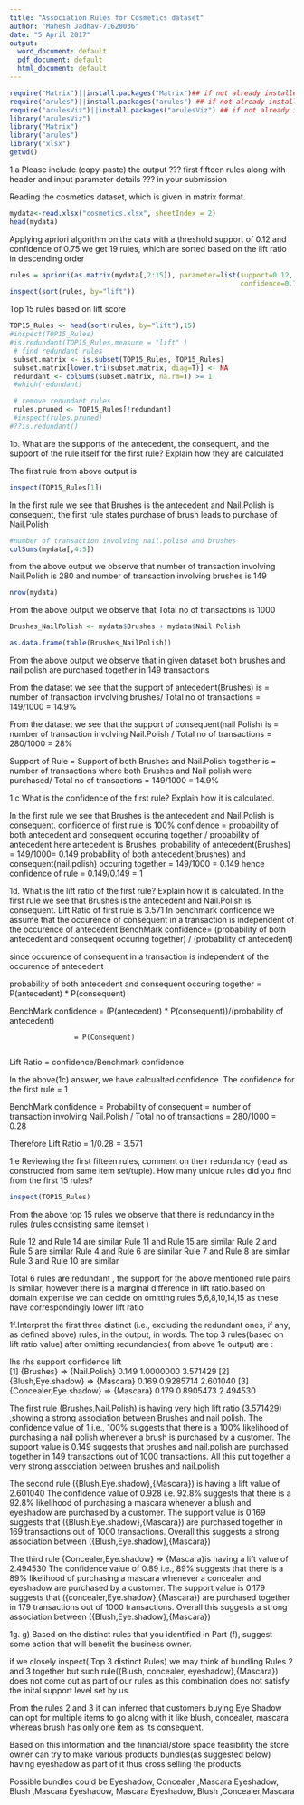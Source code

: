 ---
title: "Association Rules for Cosmetics dataset"
author: "Mahesh Jadhav-71620036"
date: "5 April 2017"
output:
  word_document: default
  pdf_document: default
  html_document: default
---

```{r Packages/libraries, message=FALSE, warning=FALSE}
require("Matrix")||install.packages("Matrix")## if not already installed
require("arules")||install.packages("arules") ## if not already installed
require("arulesViz")||install.packages("arulesViz") ## if not already installed; necessary for visualization purpose
library("arulesViz")
library("Matrix")
library("arules")
library("xlsx")
getwd()
```
1.a Please include (copy-paste) the output ??? first fifteen rules along with header and input parameter details ??? in your submission

Reading the cosmetics dataset, which is given in matrix format. 

```{r mydata}
mydata<-read.xlsx("cosmetics.xlsx", sheetIndex = 2)
head(mydata)

```

Applying apriori algorithm on the data with a threshold support of 0.12 and confidence of 0.75 we get 19 rules, which are sorted based on the lift ratio in descending order
```{r rules}
rules = apriori(as.matrix(mydata[,2:15]), parameter=list(support=0.12, 
                                                         confidence=0.75,minlen=2)) ## the first column in mydata has transaction id
inspect(sort(rules, by="lift"))


```
Top 15 rules based on lift score
```{r Top 15 rules}
TOP15_Rules <- head(sort(rules, by="lift"),15)
#inspect(TOP15_Rules)
#is.redundant(TOP15_Rules,measure = "lift" )
 # find redundant rules
 subset.matrix <- is.subset(TOP15_Rules, TOP15_Rules)
 subset.matrix[lower.tri(subset.matrix, diag=T)] <- NA
 redundant <- colSums(subset.matrix, na.rm=T) >= 1
 #which(redundant)

 # remove redundant rules
 rules.pruned <- TOP15_Rules[!redundant]
 #inspect(rules.pruned)
#??is.redundant()
```
1b. What are the supports of the antecedent, the consequent, and the support of the rule itself for the first rule? Explain how they are calculated

The first rule from above output is
```{r first rule}
inspect(TOP15_Rules[1])
```
In the first rule we see that Brushes is the antecedent and Nail.Polish is consequent, the first rule states purchase of brush leads to  purchase of Nail.Polish
```{r count}
#number of transaction involving nail.polish and brushes
colSums(mydata[,4:5])

```
from the above output we observe that number of transaction involving Nail.Polish is 280 and
number of transaction involving brushes is 149
```{r transaction count}
nrow(mydata)

```
From the above output we observe that Total no of transactions is 1000
```{r}
Brushes_NailPolish <- mydata$Brushes + mydata$Nail.Polish

as.data.frame(table(Brushes_NailPolish))

```
From the above output we observe that in given dataset both brushes and nail polish are purchased together in 149 transactions

From the dataset we see that the support of antecedent(Brushes) is 
            = number of transaction involving brushes/ Total no of transactions
            = 149/1000 = 14.9%
            
From the dataset we see that the support of consequent(nail Polish) is
            = number of transaction involving Nail.Polish / Total no of transactions
            = 280/1000 = 28%
            
Support of Rule = Support of both Brushes and Nail.Polish together is 
            = number of transactions where both Brushes and Nail polish were purchased/ Total no of transactions
            = 149/1000 = 14.9%
            
            
1.c What is the confidence of the first rule? Explain how it is calculated.

In the first rule we see that Brushes is the antecedent and Nail.Polish is consequent.
confidence of first rule is 100%
confidence =  probability of both antecedent and consequent occuring together / probability of antecedent
here antecedent is Brushes, probability of antecedent(Brushes) = 149/1000= 0.149
probability of both antecedent(brushes) and consequent(nail.polish) occuring together = 149/1000 = 0.149
hence confidence of rule =  0.149/0.149 = 1

1d. What is the lift ratio of the first rule? Explain how it is calculated.
In the first rule we see that Brushes is the antecedent and Nail.Polish is consequent.
Lift Ratio of first rule is 3.571
In benchmark confidence we assume that the occurence of consequent in a transaction is independent of the occurence of antecedent
BenchMark confidence= (probability of both antecedent and consequent occuring together) / (probability of antecedent)

since occurence of consequent in a transaction is independent of the occurence of antecedent

probability of both antecedent and consequent occuring together = P(antecedent) * P(consequent)

BenchMark confidence = (P(antecedent) * P(consequent))/(probability of antecedent)
                    
                    = P(Consequent)
                    
Lift Ratio = confidence/Benchmark confidence

In the above(1c) answer, we have calcualted confidence. The confidence for the first rule = 1

BenchMark confidence = Probability of consequent 
                     = number of transaction involving Nail.Polish / Total no of transactions
                    = 280/1000 = 0.28
                    
  Therefore Lift Ratio = 1/0.28 = 3.571
  
1.e Reviewing the first fifteen rules, comment on their redundancy (read as constructed from same item set/tuple).
How many unique rules did you find from the first 15 rules?
```{r rules15}
inspect(TOP15_Rules)
```

  
From the above top 15 rules we observe that there is redundancy in the rules (rules consisting same itemset ) 

Rule 12 and Rule 14 are similar
Rule 11 and Rule 15 are similar
Rule 2 and Rule 5 are similar
Rule 4 and Rule 6 are similar
Rule 7 and Rule 8 are similar
Rule 3 and Rule 10 are similar

Total 6 rules are redundant , the support for the above mentioned rule pairs is similar, however there is a marginal difference in lift ratio.based on domain expertise we can decide on omitting rules 5,6,8,10,14,15 as these have correspondingly lower lift ratio

1f.Interpret the first three distinct (i.e., excluding the redundant ones, if any, as defined above) rules, in the output, in words.
The top 3 rules(based on lift ratio value) after omitting redundancies( from above 1e output)  are :

  lhs                        rhs           support confidence lift    
[1]  {Brushes}               => {Nail.Polish} 0.149   1.0000000  3.571429
[2]  {Blush,Eye.shadow}      => {Mascara}     0.169   0.9285714  2.601040
[3]  {Concealer,Eye.shadow}  => {Mascara}     0.179   0.8905473  2.494530

The first rule (Brushes,Nail.Polish) is having very high lift ratio  (3.571429) ,showing a strong association between Brushes and nail polish. 
The confidence value of 1 i.e., 100% suggests that there is a 100% likelihood of purchasing a nail polish whenever a brush is purchased by a customer.
The support value is 0.149 suggests that brushes and nail.polish are purchased together in 149 transactions out of 1000 transactions. 
All this put together a very strong association between brushes and nail.polish

The second rule ({Blush,Eye.shadow},{Mascara})  is having a lift value of 2.601040
The confidence value of 0.928 i.e. 92.8% suggests that there is a 92.8% likelihood of purchasing a mascara whenever a blush and eyeshadow are purchased by a customer.
The support value is 0.169 suggests that ({Blush,Eye.shadow},{Mascara}) are purchased together in 169 transactions out of 1000 transactions. 
Overall this suggests a strong association between ({Blush,Eye.shadow},{Mascara}) 


The third rule {Concealer,Eye.shadow}  => {Mascara}is having a lift value of 2.494530
The confidence value of 0.89 i.e., 89% suggests that there is a 89% likelihood of purchasing a mascara whenever a concealer and eyeshadow are purchased by a customer.
The support value is 0.179 suggests that ({concealer,Eye.shadow},{Mascara}) are purchased together in 179 transactions out of 1000 transactions. 
Overall this suggests a strong association between ({Blush,Eye.shadow},{Mascara}) 



1g. g) Based on the distinct rules that you identified in Part (f), suggest some action that will benefit the business owner.

if we closely inspect( Top 3 distinct Rules) we may think of bundling  Rules 2 and 3  together but such rule({Blush, concealer, eyeshadow},{Mascara}) does not come out as part of our rules as this combination does not satisfy the inital support level set by us.

From the rules 2 and 3 it can inferred that customers buying Eye Shadow can opt for multiple items to go along with it like blush, concealer, mascara whereas brush has only  one item as its consequent.

Based on this information and the financial/store space feasibility the store owner can try to make various products bundles(as suggested below) having eyeshadow as part of it thus cross selling the products. 

Possible bundles could be
Eyeshadow, Concealer ,Mascara
Eyeshadow, Blush ,Mascara
Eyeshadow, Mascara
Eyeshadow, Blush ,Concealer,Mascara
